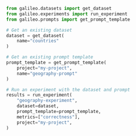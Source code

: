 ```python Python
from galileo.datasets import get_dataset
from galileo.experiments import run_experiment
from galileo.prompts import get_prompt_template

# Get an existing dataset
dataset = get_dataset(
    name="countries"
)

# Get an existing prompt template
prompt_template = get_prompt_template(
    project="my-project",
    name="geography-prompt"
)

# Run an experiment with the dataset and prompt
results = run_experiment(
    "geography-experiment",
    dataset=dataset,
    prompt_template=prompt_template,
    metrics=["correctness"],
    project="my-project",
)
```
